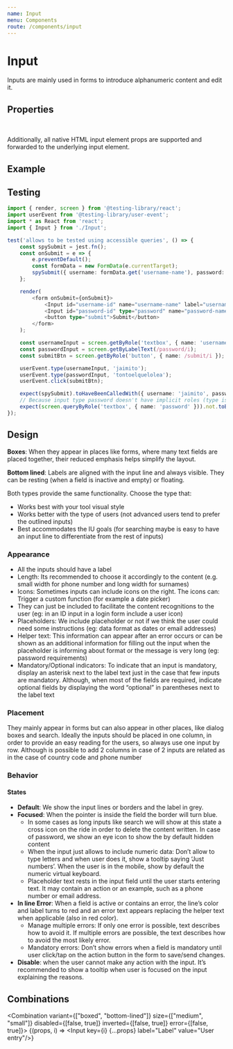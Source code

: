 ```yaml
---
name: Input
menu: Components
route: /components/input
---
```



# Input

Inputs are mainly used in forms to introduce alphanumeric content and edit it.

## Properties

<InputPropsTable />
<br/>
<StyledSystemLinks component="Input" supportedProps={ ['margin', 'width'] }/>

Additionally, all native HTML input element props are supported and forwarded to the underlying input element.

## Example

<Playground>
    <ControlledInput variant="boxed" placeholder="user@free-now.com" label="E-Mail Address" />
</Playground>

## Testing

```ts
import { render, screen } from '@testing-library/react';
import userEvent from '@testing-library/user-event';
import * as React from 'react';
import { Input } from './Input';

test('allows to be tested using accessible queries', () => {
    const spySubmit = jest.fn();
    const onSubmit = e => {
        e.preventDefault();
        const formData = new FormData(e.currentTarget);
        spySubmit({ username: formData.get('username-name'), password: formData.get('password-name') });
    };

    render(
        <form onSubmit={onSubmit}>
            <Input id="username-id" name="username-name" label="username" />
            <Input id="password-id" type="password" name="password-name" label="password" />
            <button type="submit">Submit</button>
        </form>
    );

    const usernameInput = screen.getByRole('textbox', { name: 'username' });
    const passwordInput = screen.getByLabelText(/password/i);
    const submitBtn = screen.getByRole('button', { name: /submit/i });

    userEvent.type(usernameInput, 'jaimito');
    userEvent.type(passwordInput, 'tontoelquelolea');
    userEvent.click(submitBtn);

    expect(spySubmit).toHaveBeenCalledWith({ username: 'jaimito', password: 'tontoelquelolea' });
    // Because input type password doesn't have implicit roles (type is passing as prop as expected) https://www.w3.org/TR/html-aria/#docconformance
    expect(screen.queryByRole('textbox', { name: 'password' })).not.toBeInTheDocument();
});
```


## Design

**Boxes**: When they appear in places like forms, where many text fields are placed together, their reduced emphasis helps simplify the layout.

**Bottom lined**: Labels are aligned with the input line and always visible. They can be resting (when a field is inactive and empty) or floating.

Both types provide the same functionality. Choose the type that:

- Works best with your tool visual style
- Works better with the type of users (not advanced users tend to prefer the outlined inputs)
- Best accommodates the IU goals (for searching maybe is easy to have an input line to differentiate from the rest of inputs)

### Appearance

- All the inputs should have a label
- Length: Its recommended to choose it accordingly to the content (e.g. small width for phone number and long width for surnames)
- Icons: Sometimes inputs can include icons on the right. The icons can:
 Trigger a custom function (for example a date picker)
- They can just be included to facilitate the content recognitions to the user (eg: in an ID input in a login form include a user icon)
- Placeholders: We include placeholder or not  if we think the user could need some instructions (eg: data format as dates or email addresses)
- Helper text: This information can appear after an error occurs or can be shown as an additional information for filling out the input when the placeholder is informing about format or the message is very long (eg: password requirements)
- Mandatory/Optional indicators: To indicate that an input is mandatory, display an asterisk  next to the label text just in the case that few inputs are mandatory.  Although, when most of the fields are required, indicate optional fields by displaying the word “optional” in parentheses next to the label text

### Placement

They mainly appear in forms but can also appear in other places, like dialog boxes and search.
Ideally the inputs should be placed in one column, in order to provide an easy reading for the users, so always use one input by row. Although is possible to add 2 columns in case of 2 inputs are related as in the case of country code and phone number

### Behavior

#### States

- **Default**: We show the input lines or borders and the label in grey.
- **Focused**: When the pointer is inside the field the border will turn blue.
  - In some cases as long inputs like search we will show at this state a cross icon on the ride in order to delete the content written. In case of password, we show an eye icon to show the by default hidden content
  - When the input just allows to include numeric data: Don’t allow to type letters and when user does it, show a tooltip saying ‘Just numbers’. When the user is in the mobile, show by default the numeric virtual keyboard.
  - Placeholder text rests in the input field until the user starts entering text. It may contain an action or an example, such as a phone number or email address.
- **In line Error**: When a field is active or contains an error, the line’s color and label turns to red and an error text appears replacing the helper text when applicable (also in red color).
  - Manage multiple errors: If only one error is possible, text describes how to avoid it. If multiple errors are possible, the text describes how to avoid the most likely error.
  - Mandatory errors: Don’t show errors when a field is mandatory until user click/tap on the action button in the form to save/send changes.
- **Disable**: when the user cannot make any action with the input. It’s recommended to show a tooltip when user is focused on the input explaining the reasons.

## Combinations

<Combination variant={["boxed", "bottom-lined"]} size={["medium", "small"]} disabled={[false, true]} inverted={[false, true]} error={[false, true]}>
    {(props, i) => <Input key={i} {...props} label="Label" value="User entry"/>}
</Combination>
